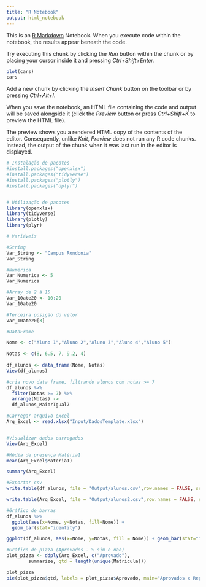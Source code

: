 ---
title: "R Notebook"
output: html_notebook
---

This is an [R Markdown](http://rmarkdown.rstudio.com) Notebook. When you execute code within the notebook, the results appear beneath the code. 

Try executing this chunk by clicking the *Run* button within the chunk or by placing your cursor inside it and pressing *Ctrl+Shift+Enter*. 

```{r}
plot(cars)
cars
```

Add a new chunk by clicking the *Insert Chunk* button on the toolbar or by pressing *Ctrl+Alt+I*.

When you save the notebook, an HTML file containing the code and output will be saved alongside it (click the *Preview* button or press *Ctrl+Shift+K* to preview the HTML file).

The preview shows you a rendered HTML copy of the contents of the editor. Consequently, unlike *Knit*, *Preview* does not run any R code chunks. Instead, the output of the chunk when it was last run in the editor is displayed.


```{r}
# Instalação de pacotes
#install.packages("openxlsx")
#install.packages("tidyverse")
#install.packages("plotly")
#install.packages("dplyr")


# Utilização de pacotes
library(openxlsx)
library(tidyverse)
library(plotly)
library(plyr)

```

```{r}
# Variáveis

#String
Var_String <- "Campus Rondonia"
Var_String

#Numérica
Var_Numerica <- 5
Var_Numerica

#Array de 2 à 15
Var_10ate20 <- 10:20
Var_10ate20

#Terceira posição do vetor
Var_10ate20[3]

#DataFrame

Nome <- c("Aluno 1","Aluno 2","Aluno 3","Aluno 4","Aluno 5")

Notas <- c(8, 6.5, 7, 9.2, 4)
 
df_alunos <- data_frame(Nome, Notas)
View(df_alunos)

#cria novo data frame, filtrando alunos com notas >= 7
df_alunos %>%
  filter(Notas >= 7) %>% 
  arrange(Notas) ->
  df_alunos_MaiorIgual7

```

```{r}
#Carregar arquivo excel
Arq_Excel <- read.xlsx("Input/DadosTemplate.xlsx")


#Visualizar dados carregados
View(Arq_Excel)

#Média de presença Matéria1
mean(Arq_Excel$Materia1)

summary(Arq_Excel)

```

```{r}
#Exportar csv
write.table(df_alunos, file = "Output/alunos.csv",row.names = FALSE, sep=";")

write.table(Arq_Excel, file = "Output/alunos2.csv",row.names = FALSE, sep=";")
```

```{r}
#Gráfico de barras
df_alunos %>%
  ggplot(aes(x=Nome, y=Notas, fill=Nome)) +
  geom_bar(stat="identity") 

ggplot(df_alunos, aes(x=Nome, y=Notas, fill = Nome)) + geom_bar(stat="identity")

```

```{r}
#Gráfico de pizza (Aprovados - % sim e nao)
plot_pizza <- ddply(Arq_Excel, c("Aprovado"), 
        summarize, qtd = length(unique(Matricula)))

plot_pizza
pie(plot_pizza$qtd, labels = plot_pizza$Aprovado, main="Aprovados x Reprovados")
```

